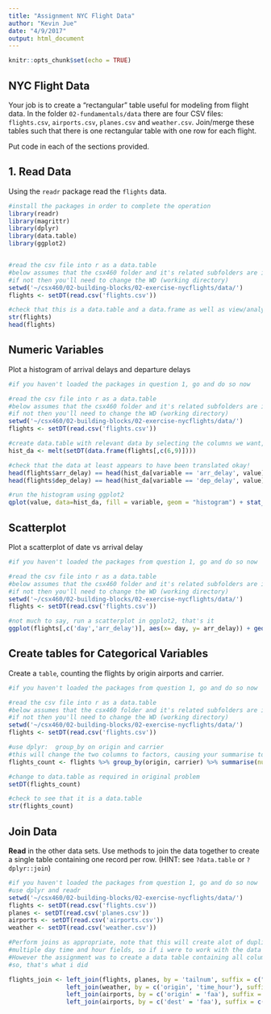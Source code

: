 ---
title: "Assignment NYC Flight Data"
author: "Kevin Jue"
date: "4/9/2017"
output: html_document
---

```{r setup, include=FALSE}
knitr::opts_chunk$set(echo = TRUE)
```

## NYC Flight Data

Your job is to create a "rectangular" table useful for modeling from flight data. 
In the folder `02-fundamentals/data` there are four CSV files: `flights.csv`, 
`airports.csv`, `planes.csv` and `weather.csv`.  Join/merge these tables such 
that there is one rectangular table with one row for each flight. 


Put code in each of the sections provided.

## 1. Read Data

Using the `readr` package read the `flights` data.

```{r}
#install the packages in order to complete the operation
library(readr)
library(magrittr)
library(dplyr)
library(data.table)
library(ggplot2)


#read the csv file into r as a data.table
#below assumes that the csx460 folder and it's related subfolders are in the default working directory of your rstudio,
#if not then you'll need to change the WD (working directory)
setwd('~/csx460/02-building-blocks/02-exercise-nycflights/data/')
flights <- setDT(read.csv('flights.csv'))

#check that this is a data.table and a data.frame as well as view/analyze it's dimensions
str(flights)
head(flights)
```

## Numeric Variables  

Plot a histogram of arrival delays and departure delays 

```{r}
#if you haven't loaded the packages in question 1, go and do so now

#read the csv file into r as a data.table
#below assumes that the csx460 folder and it's related subfolders are in the default working directory of your rstudio,
#if not then you'll need to change the WD (working directory)
setwd('~/csx460/02-building-blocks/02-exercise-nycflights/data/')
flights <- setDT(read.csv('flights.csv'))

#create data.table with relevant data by selecting the columns we want, and then using melt to get them in long form
hist_da <- melt(setDT(data.frame(flights[,c(6,9)])))

#check that the data at least appears to have been translated okay!
head(flights$arr_delay) == head(hist_da[variable == 'arr_delay', value])
head(flights$dep_delay) == head(hist_da[variable == 'dep_delay', value])

#run the histogram using ggplot2
qplot(value, data=hist_da, fill = variable, geom = "histogram") + stat_bin(bins=40, binwidth = 50) +scale_x_continuous(breaks=seq(0,400,100))

```

## Scatterplot

Plot a scatterplot of date vs arrival delay 

```{r}
#if you haven't loaded the packages from question 1, go and do so now

#read the csv file into r as a data.table
#below assumes that the csx460 folder and it's related subfolders are in the default working directory of your rstudio,
#if not then you'll need to change the WD (working directory)
setwd('~/csx460/02-building-blocks/02-exercise-nycflights/data/')
flights <- setDT(read.csv('flights.csv'))

#not much to say, run a scatterplot in ggplot2, that's it
ggplot(flights[,c('day','arr_delay')], aes(x= day, y= arr_delay)) + geom_point(shape=1)
```



## Create tables for Categorical Variables

Create a `table`, counting the flights by origin airports and carrier.

```{r}
#if you haven't loaded the packages from question 1, go and do so now

#read the csv file into r as a data.table
#below assumes that the csx460 folder and it's related subfolders are in the default working directory of your rstudio,
#if not then you'll need to change the WD (working directory)
setwd('~/csx460/02-building-blocks/02-exercise-nycflights/data/')
flights <- setDT(read.csv('flights.csv'))

#use dplyr:  group_by on origin and carrier
#this will change the two columns to factors, causing your summarise to sum along them.  use n() to count the rows.
flights_count <- flights %>% group_by(origin, carrier) %>% summarise(num_flights = n())

#change to data.table as required in original problem
setDT(flights_count)

#check to see that it is a data.table
str(flights_count)
```


## Join Data

**Read** in the other data sets. Use methods to join the data together to create a single table containing one record per row.  (HINT: see `?data.table` or `?dplyr::join`)

```{r}
#if you haven't loaded the packages from question 1, go and do so now
#use dplyr and readr
setwd('~/csx460/02-building-blocks/02-exercise-nycflights/data/')
flights <- setDT(read.csv('flights.csv'))
planes <- setDT(read.csv('planes.csv'))
airports <- setDT(read.csv('airports.csv'))
weather <- setDT(read.csv('weather.csv'))

#Perform joins as appropriate, note that this will create alot of duplicate columns that are superfluous i.e.
#multiple day time and hour fields, so if i were to work with the data I would use a select() to get rid of them.
#However the assignment was to create a data table containing all columns from all tables with one record per row.
#so, that's what i did

flights_join <- left_join(flights, planes, by = 'tailnum', suffix = c(".of_flights",".of_planes")) %>%
                left_join(weather, by = c('origin', 'time_hour'), suffix = c(".of_flights",".of_weather")) %>%
                left_join(airports, by = c('origin' = 'faa'), suffix = c(".of_flights",".of_origin")) %>%
                left_join(airports, by = c('dest' = 'faa'), suffix = c(".of_origin",".of_dest"))
```

